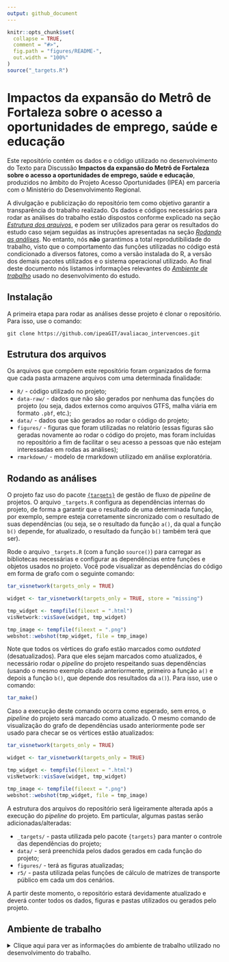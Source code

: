 ```yaml
---
output: github_document 
---
```


```r
knitr::opts_chunk$set(
  collapse = TRUE,
  comment = "#>",
  fig.path = "figures/README-",
  out.width = "100%"
)
source("_targets.R")
```

# Impactos da expansão do Metrô de Fortaleza sobre o acesso a oportunidades de emprego, saúde e educação

Este repositório contém os dados e o código utilizado no desenvolvimento do Texto para Discussão **Impactos da expansão do Metrô de Fortaleza sobre o acesso a oportunidades de emprego, saúde e educação**, produzidos no âmbito do Projeto Acesso Oportunidades (IPEA) em parceria com o Ministério do Desenvolvimento Regional.

A divulgação e publicização do repositório tem como objetivo garantir a transparência do trabalho realizado. Os dados e códigos necessários para rodar as análises do trabalho estão dispostos conforme explicado na seção *[Estrutura dos arquivos]*, e podem ser utilizados para gerar os resultados do estudo caso sejam seguidas as instruções apresentadas na seção *[Rodando as análises]*. No entanto, nós **não** garantimos a total reprodutibilidade do trabalho, visto que o comportamento das funções utilizadas no código está condicionado a diversos fatores, como a versão instalada do R, a versão dos demais pacotes utilizados e o sistema operacional utilizado. Ao final deste documento nós listamos informações relevantes do *[Ambiente de trabalho]* usado no desenvolvimento do estudo.

## Instalação

A primeira etapa para rodar as análises desse projeto é clonar o repositório. Para isso, use o comando:

```
git clone https://github.com/ipeaGIT/avaliacao_intervencoes.git
```

## Estrutura dos arquivos

Os arquivos que compõem este repositório foram organizados de forma que cada pasta armazene arquivos com uma determinada finalidade:

- `R/` - código utilizado no projeto;
- `data-raw/` - dados que não são gerados por nenhuma das funções do projeto (ou seja, dados externos como arquivos GTFS, malha viária em formato `.pbf`, etc.);
- `data/` - dados que são gerados ao rodar o código do projeto;
- `figures/` - figuras que foram utilizadas no relatório (essas figuras são geradas novamente ao rodar o código do projeto, mas foram incluídas no repositório a fim de facilitar o seu acesso a pessoas que não estejam interessadas em rodas as análises);
- `rmarkdown/` - modelo de rmarkdown utilizado em análise exploratória.

## Rodando as análises

O projeto faz uso do pacote [`{targets}`](https://github.com/ropensci/targets) de gestão de fluxo de *pipeline* de projetos. O arquivo `_targets.R` configura as dependências internas do projeto, de forma a garantir que o resultado de uma determinada função, por exemplo, sempre esteja corretamente sincronizado com o resultado de suas dependências (ou seja, se o resultado da função `a()`, da qual a função `b()` depende, for atualizado, o resultado da função `b()` também terá que ser).

Rode o arquivo `_targets.R` (com a função `source()`) para carregar as bibliotecas necessárias e configurar as dependências entre funções e objetos usados no projeto. Você pode visualizar as dependências do código em forma de grafo com o seguinte comando:

```r
tar_visnetwork(targets_only = TRUE)
```

```r
widget <- tar_visnetwork(targets_only = TRUE, store = "missing")

tmp_widget <- tempfile(fileext = ".html")
visNetwork::visSave(widget, tmp_widget)

tmp_image <- tempfile(fileext = ".png")
webshot::webshot(tmp_widget, file = tmp_image)
```

Note que todos os vértices do grafo estão marcados como *outdated* (desatualizados). Para que eles sejam marcados como atualizados, é necessário rodar o *pipeline* do projeto respeitando suas dependências (usando o mesmo exemplo citado anteriormente, primeiro a função `a()` e depois a função `b()`, que depende dos resultados da `a()`). Para isso, use o comando:

```r
tar_make()
```

Caso a execução deste comando ocorra como esperado, sem erros, o *pipeline* do projeto será marcado como atualizado. O mesmo comando de visualização do grafo de dependências usado anteriormente pode ser usado para checar se os vértices estão atualizados:

```r
tar_visnetwork(targets_only = TRUE)
```

```r
widget <- tar_visnetwork(targets_only = TRUE)

tmp_widget <- tempfile(fileext = ".html")
visNetwork::visSave(widget, tmp_widget)

tmp_image <- tempfile(fileext = ".png")
webshot::webshot(tmp_widget, file = tmp_image)
```

A estrutura dos arquivos do repositório será ligeiramente alterada após a execução do *pipeline* do projeto. Em particular, algumas pastas serão adicionadas/alteradas:

- `_targets/` - pasta utilizada pelo pacote `{targets}` para manter o controle das dependências do projeto;
- `data/` - será preenchida pelos dados gerados em cada função do projeto;
- `figures/` - terá as figuras atualizadas;
- `r5/` - pasta utilizada pelas funções de cálculo de matrizes de transporte público em cada um dos cenários.

A partir deste momento, o repositório estará devidamente atualizado e deverá conter todos os dados, figuras e pastas utilizados ou gerados pelo projeto.

## Ambiente de trabalho

<details>
<summary>Clique aqui para ver as informações do ambiente de trabalho utilizado no desenvolvimento do trabalho.</summary>
```r
dependencias <- unique(renv::dependencies()$Package)
info <- sessioninfo::session_info(dependencias)

info$platform

paste(info$packages$package, info$packages$ondiskversion)
```
</details>

